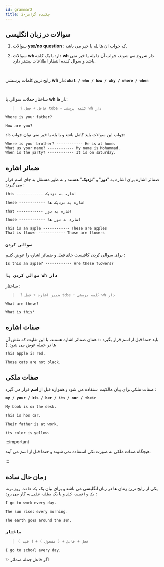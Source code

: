 ```yaml
---
id: grammar2
title: چکیده گرامر-2
---
```


##  سوالات در زبان انگلیسی

1. سوالات **yse/no question** : که جواب آن ها بله یا خیر می باشد.

2. سوالات **wh** دار:
با یک کلمه **wh** دار شروع می شوند، جواب آن ها بله یا خیر نمی باشد و سوال کننده انتظار اطلاعات بیشتر دارد.

<br/>

 رایج ترین کلمات پرسشی **wh** دار:
 **`what / who / how / why / where / when`**

<br/>

 ساختار جملات سوالی با **wh** دار ها:

>` ? فاعل + فعل tobe + کلمه پرسشی wh دار`

<div dir="ltr">

    Where is your father?

    How are you?

</div>

  جواب این سوالات باید کامل باشد و با بله یا خیر نمی توان جواب داد:

<div dir="ltr">

    Where is your brother? ------------ He is at home.
    What us your name? ------------ My name is Mohammad.
    When is the party? ------------ It is on saturday.

</div>

##  ضمائر اشاره

ضمائر اشاره برای اشاره به "**دور**" و "**نزدیک**" هستند و به طور مستقل به جای اسم قرار می گیرند :

`this ------------ اشاره به نزدیک`

`these ------------ اشاره به نزدیک ها`

`that ------------ اشاره به دور`

`those ------------ اشاره به دور ها`

<div dir="ltr">

    This is an apple ------------ These are apples
    That is flower ------------ Those are flowers

</div>

### `سوالی کردن`
برای سوالی کردن کافیست جای فعل و ضمائر اشاره را عوض کنیم :

<div dir="ltr">

    Is this an apple? ------------ Are these flowers?

</div>

### `سوالی کردن با wh دار`
ساختار :

>` ? ضمیر اشاره + فعل tobe + کلمه پرسشی wh دار`

<div dir="ltr">

    What are these?

    What is this?

</div>

## صفات اشاره

باید حتما قبل از اسم قرار بگیرد : ( همان ضمائر اشاره هستند، با این تفاوت که نقش آن ها در جمله عوض می شود. )

<div dir="ltr">

    This apple is red.

    Those cats are not black.

</div>

## صفات ملکی

صفات ملکی برای بیان مالکیت استفاده می شود و همواره قبل از __اسم__ قرار می گیرد :

**`my / your / his / her / its / our / their`**

<div dir="ltr">

    My book is on the desk.

    This is hos car.

    Their father is at work.

    its color is yellow.

</div>

:::important

هیچگاه صفات ملکی به صورت تکی استفاده نمی شوند و حتما قبل از اسم می آیند.

:::

## زمان حال ساده

یکی از رایج ترین زمان ها در زبان انگلیسی می باشد و برای بیان یک `یک عادت روزمره`، `یک واقعیت کلی` و یا یک `مطلب علمی` به کار می رود :

<div dir="ltr">

    I go to work every day.

    The sun rises every morning.

    The earth goes around the sun.

</div>

### `ساختار`
>`( قید ) + ( مفعول ) + فعل + فاعل`

<div dir="ltr">

    I go to school every day.

</div>

✨ اگر فاعل جمله ضمائر 
